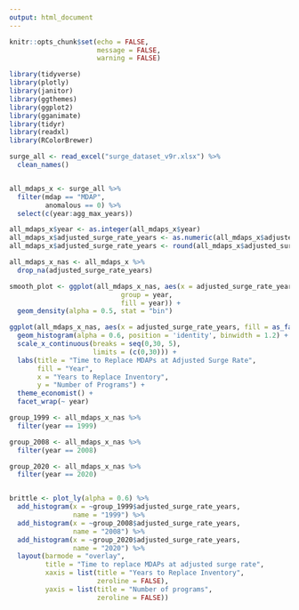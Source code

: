 ```yaml
---
output: html_document
---
```


```r
knitr::opts_chunk$set(echo = FALSE,
                      message = FALSE,
                      warning = FALSE)

library(tidyverse)
library(plotly)
library(janitor)
library(ggthemes)
library(ggplot2)
library(gganimate)
library(tidyr)
library(readxl)
library(RColorBrewer)

surge_all <- read_excel("surge_dataset_v9r.xlsx") %>% 
  clean_names()


all_mdaps_x <- surge_all %>% 
  filter(mdap == "MDAP",
         anomalous == 0) %>% 
  select(c(year:agg_max_years))

all_mdaps_x$year <- as.integer(all_mdaps_x$year)
all_mdaps_x$adjusted_surge_rate_years <- as.numeric(all_mdaps_x$adjusted_surge_rate_years)
all_mdaps_x$adjusted_surge_rate_years <- round(all_mdaps_x$adjusted_surge_rate_years, digits = 2)

all_mdaps_x_nas <- all_mdaps_x %>% 
  drop_na(adjusted_surge_rate_years)


```


```r

smooth_plot <- ggplot(all_mdaps_x_nas, aes(x = adjusted_surge_rate_years, 
                            group = year,
                            fill = year)) +
  geom_density(alpha = 0.5, stat = "bin")


```


```r

ggplot(all_mdaps_x_nas, aes(x = adjusted_surge_rate_years, fill = as_factor(year))) +
  geom_histogram(alpha = 0.6, position = 'identity', binwidth = 1.2) +
  scale_x_continuous(breaks = seq(0,30, 5), 
                     limits = (c(0,30))) +
  labs(title = "Time to Replace MDAPs at Adjusted Surge Rate",
       fill = "Year",
       x = "Years to Replace Inventory",
       y = "Number of Programs") +
  theme_economist() +
  facet_wrap(~ year)


```


```r

group_1999 <- all_mdaps_x_nas %>% 
  filter(year == 1999)

group_2008 <- all_mdaps_x_nas %>% 
  filter(year == 2008)

group_2020 <- all_mdaps_x_nas %>% 
  filter(year == 2020)


brittle <- plot_ly(alpha = 0.6) %>% 
  add_histogram(x = ~group_1999$adjusted_surge_rate_years,
                name = "1999") %>% 
  add_histogram(x = ~group_2008$adjusted_surge_rate_years,
                name = "2008") %>% 
  add_histogram(x = ~group_2020$adjusted_surge_rate_years,
                name = "2020") %>% 
  layout(barmode = "overlay",
         title = "Time to replace MDAPs at adjusted surge rate",
         xaxis = list(title = "Years to Replace Inventory",
                      zeroline = FALSE),
         yaxis = list(title = "Number of programs",
                      zeroline = FALSE))

```


